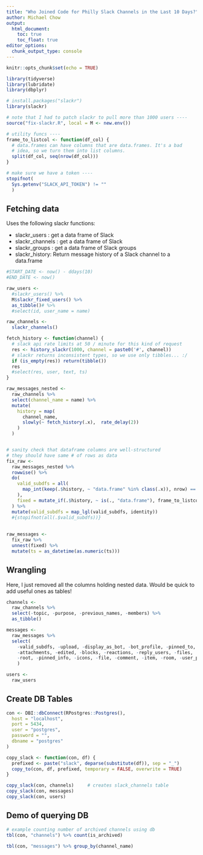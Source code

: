 ```yaml
---
title: "Who Joined Code for Philly Slack Channels in the Last 10 Days?"
author: Michael Chow
output:
  html_document:
    toc: true
    toc_float: true
editor_options: 
  chunk_output_type: console
---
```


```r
knitr::opts_chunk$set(echo = TRUE)

library(tidyverse)
library(lubridate)
library(dbplyr)

# install.packages("slackr")
library(slackr)

# note that I had to patch slackr to pull more than 1000 users ----
source("fix-slackr.R", local = M <- new.env())

# utility funcs ----
frame_to_listcol <- function(df_col) {
  # data.frames can have columns that are data.frames. It's a bad
  # idea, so we turn them into list columns.
  split(df_col, seq(nrow(df_col)))  
}

# make sure we have a token ----
stopifnot(
  Sys.getenv("SLACK_API_TOKEN") != ""
  )
```

## Fetching data

Uses the following slackr functions:

* slackr_users : get a data frame of Slack
* slackr_channels : get a data frame of Slack
* slackr_groups : get a data frame of Slack groups
* slackr_history: Return message history of a Slack channel to a data.frame

```r
#START_DATE <- now() - ddays(10)
#END_DATE <- now()

raw_users <-
  #slackr_users() %>%
  M$slackr_fixed_users() %>%
  as_tibble()# %>%
  #select(id, user_name = name)

raw_channels <-
  slackr_channels()

fetch_history <- function(channel) {
  # slack api rate limits at 50 / minute for this kind of request
  res <- history_slackr(1000, channel = paste0('#', channel))
  # slackr returns inconsistent types, so we use only tibbles... :/
  if (is_empty(res)) return(tibble())
  res
  #select(res, user, text, ts)
}

raw_messages_nested <-
  raw_channels %>%
  select(channel_name = name) %>%
  mutate(
    history = map(
      channel_name,
      slowly(~ fetch_history(.x),  rate_delay(2))
    )
  )


# sanity check that dataframe columns are well-structured
# they should have same # of rows as data
fix_raw <-
  raw_messages_nested %>%
  rowwise() %>%
  do(
    valid_subdfs = all(
      map_int(keep(.$history, ~ "data.frame" %in% class(.x)), nrow) == nrow(.$history)
    ),
    fixed = mutate_if(.$history, ~ is(., "data.frame"), frame_to_listcol)
  ) %>%
  mutate(valid_subdfs = map_lgl(valid_subdfs, identity))
  #{stopifnot(all(.$valid_subdfs))}
  
  
raw_messages <-
  fix_raw %>%
  unnest(fixed) %>%
  mutate(ts = as_datetime(as.numeric(ts)))
```

## Wrangling

Here, I just removed all the columns holding nested data. Would be quick to add useful ones as tables!

```r
channels <-
  raw_channels %>%
  select(-topic, -purpose, -previous_names, -members) %>%
  as_tibble()

messages <-
  raw_messages %>%
  select(
    -valid_subdfs, -upload, -display_as_bot, -bot_profile, -pinned_to, -x_files,
    -attachments, -edited, -blocks, -reactions, -reply_users, -files,
    -root, -pinned_info, -icons, -file, -comment, -item, -room, -user_profile
    )

users <-
  raw_users
```

## Create DB Tables

```r
con <- DBI::dbConnect(RPostgres::Postgres(), 
  host = "localhost",
  port = 5434,
  user = "postgres",
  password = "",
  dbname = "postgres"
)
```

```r
copy_slack <- function(con, df) {
  prefixed <- paste("slack", deparse(substitute(df)), sep = "_")
  copy_to(con, df, prefixed, temporary = FALSE, overwrite = TRUE)
}

copy_slack(con, channels)     # creates slack_channels table
copy_slack(con, messages)
copy_slack(con, users)
```

## Demo of querying DB

```r
# example counting number of archived channels using db
tbl(con, "channels") %>% count(is_archived)
```

```r
tbl(con, "messages") %>% group_by(channel_name)
```



